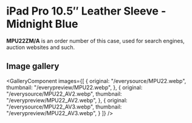 
# iPad Pro 10.5″ Leather Sleeve - Midnight Blue

<Callout type='info' emoji='👉🏻'>**MPU22ZM/A** is an order number of this case, used for search engines, auction websites and such.</Callout>

## Image gallery

<GalleryComponent
    images={[
      {
        original: "/everysource/MPU22.webp",
        thumbnail: "/everypreview/MPU22.webp",
      },
      {
        original: "/everysource/MPU22_AV2.webp",
        thumbnail: "/everypreview/MPU22_AV2.webp",
      },
      {
        original: "/everysource/MPU22_AV3.webp",
        thumbnail: "/everypreview/MPU22_AV3.webp",
      }
    ]}
  />
